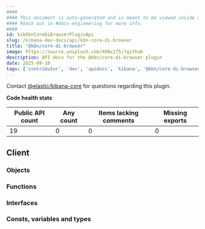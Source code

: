 ```yaml
---
####
#### This document is auto-generated and is meant to be viewed inside our experimental, new docs system.
#### Reach out in #docs-engineering for more info.
####
id: kibKbnCoreDiBrowserPluginApi
slug: /kibana-dev-docs/api/kbn-core-di-browser
title: "@kbn/core-di-browser"
image: https://source.unsplash.com/400x175/?github
description: API docs for the @kbn/core-di-browser plugin
date: 2025-09-10
tags: ['contributor', 'dev', 'apidocs', 'kibana', '@kbn/core-di-browser']
---
```




Contact [@elastic/kibana-core](https://github.com/orgs/elastic/teams/kibana-core) for questions regarding this plugin.

**Code health stats**

| Public API count  | Any count | Items lacking comments | Missing exports |
|-------------------|-----------|------------------------|-----------------|
| 19 | 0 | 0 | 0 |

## Client

### Objects
<DocDefinitionList data={kbnCoreDiBrowserObj.client.objects}/>

### Functions
<DocDefinitionList data={kbnCoreDiBrowserObj.client.functions}/>

### Interfaces
<DocDefinitionList data={kbnCoreDiBrowserObj.client.interfaces}/>

### Consts, variables and types
<DocDefinitionList data={kbnCoreDiBrowserObj.client.misc}/>

